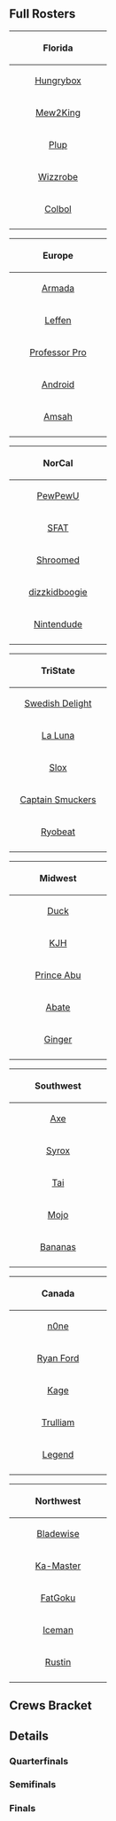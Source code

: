 {{DISPLAYTITLE:The Big House 7: ''Melee'' Regional Crews}}{{SetGame|melee}}
{{TBH7 Melee Tabs|This=7}}<br/>

==Full Rosters==
{{box|start|padding=1em}}
{| class="wikitable"
! colspan="8" align="center"|{{flag/us}} Florida
|-
|style="width:160px;"|{{flag/us}} {{head/puff}} [[Hungrybox]]
|-
|{{flag/us}} {{head/marth}} {{head/sheik}} {{head/fox}} [[Mew2King]]
|-
|{{flag/us}} {{head/sheik}} {{head/fox}} [[Plup]]
|-
|{{flag/us}} {{head/cf}} [[Wizzrobe]]
|-
|{{flag/us}} {{head/fox}} [[Colbol]]
|-
|}
{{box|break|padding=1em}}
{| class="wikitable"
! colspan="8" align="center"|{{flag/eu}} Europe
|-
|style="width:160px;"|{{flag/se}} {{head/peach}} {{head/fox}} [[Armada]]
|-
|{{flag/se}} {{head/fox}} [[Leffen]]
|-
|{{flag/gb}} {{head/fox}} [[Professor Pro]]
|-
|{{flag/se}} {{head/sheik}} [[Android]]
|-
|{{flag/nl}} {{head/sheik}} [[Amsah]]
|-
|}
{{box|break|padding=1em}}
{| class="wikitable"
! colspan="8" align="center"|{{flag/us}} NorCal
|-
|style="width:160px;"|{{flag/us}} {{head/marth}} [[PewPewU]]
|-
|{{flag/us}} {{head/fox}} [[SFAT]]
|-
|{{flag/us}} {{head/sheik}} {{head/marth}} [[Shroomed]]
|-
|{{flag/us}} {{head/ic}} [[dizzkidboogie]]
|-
|{{flag/us}} {{head/ic}} [[Nintendude]]
|-
|}
{{box|break|padding=1em}}
{| class="wikitable"
! colspan="8" align="center"|{{flag/us}} TriState
|-
|style="width:160px;"|{{flag/us}} {{head/sheik}} [[Swedish Delight]]
|-
|{{flag/us}} {{head/marth}} [[La Luna]]
|-
|{{flag/us}} {{head/fox}} [[Slox]]
|-
|{{flag/us}} {{head/cf}} [[Captain Smuckers]]
|-
|{{flag/us}} {{head/peach}} [[Ryobeat]]
|-
|}
{{box|break|padding=1em}}
{| class="wikitable"
! colspan="8" align="center"|{{flag/us}} Midwest
|-
|style="width:160px;"|{{flag/us}} {{head/samus}} [[Duck]]
|-
|{{flag/us}} {{head/fox}} [[KJH]]
|-
|{{flag/us}} {{head/puff}} [[Prince Abu]]
|-
|{{flag/us}} {{head/luigi}} [[Abate]]
|-
|{{flag/us}} {{head/falco}} [[Ginger]]
|-
|}
{{box|break|padding=1em}}
{| class="wikitable"
! colspan="8" align="center"|{{flag/us}} Southwest
|-
|style="width:160px;"|{{flag/us}} {{head/pikachu}} [[Axe]]
|-
|{{flag/us}} {{head/fox}} [[Syrox]]
|-
|{{flag/us}} {{head/marth}} [[Tai]]
|-
|{{flag/us}} {{head/fox}} [[Mojo]]
|-
|{{flag/us}} {{head/ic}} [[Bananas]]
|-
|}
{{box|break|padding=1em}}
{| class="wikitable"
! colspan="8" align="center"|{{flag/ca}} Canada
|-
|style="width:160px;"|{{flag/ni}} {{head/cf}} [[n0ne]]
|-
|{{flag/ca}} {{head/fox}}[[Ryan Ford]]
|-
|{{flag/ca}} {{head/ganon}} [[Kage]]
|-
|{{flag/ca}} {{head/falco}} [[Trulliam]]
|-
|{{flag/ca}} {{head/puff}} [[Legend]]
|-
|}
{{box|break|padding=1em}}
{| class="wikitable"
! colspan="8" align="center"|{{flag/us}} Northwest
|-
|style="width:160px;"|{{flag/us}} {{head/peach}} [[Bladewise]]
|-
|{{flag/us}} {{head/luigi}} [[Ka-Master]]
|-
|{{flag/us}} {{head/fox}} [[FatGoku]]
|-
|{{flag/us}} {{head/marth}} [[Iceman]]
|-
|{{flag/us}} {{head/peach}} [[Rustin]]
|-
|}
{{box|end}}
==Crews Bracket==
{{8SEBracket
<!-- QUARTERFINALS -->
|r1m1p1=Florida |r1m1p1flag=us |r1m1p1score=20
|r1m1p2=Northwest |r1m1p2flag=us |r1m1p2score=9
|r1m1win=1

|r1m2p1=TriState |r1m2p1flag=us |r1m2p1score=17
|r1m2p2=Midwest |r1m2p2flag=us |r1m2p2score=20
|r1m2win=2

|r1m3p1=Europe |r1m3p1flag=eu |r1m3p1score=20
|r1m3p2=Canada |r1m3p2flag=ca |r1m3p2score=14
|r1m3win=1

|r1m4p1=NorCal |r1m4p1flag=us |r1m4p1score=20
|r1m4p2=Southwest |r1m4p2flag=us |r1m4p2score=17
|r1m4win=1

<!-- SEMIFINALS -->
|r2m1p1=Florida |r2m1p1flag=us |r2m1p1score=20
|r2m1p2=Midwest |r2m1p2flag=us |r2m1p2score=16
|r2m1win=1

|r2m2p1=Europe |r2m2p1flag=eu |r2m2p1score=20
|r2m2p2=NorCal |r2m2p2flag=us |r2m2p2score=16
|r2m2win=1

<!-- FINALS -->
|r3m1p1=Florida |r3m1p1flag=us |r3m1p1score=20
|r3m1p2=Europe |r3m1p2flag=eu |r3m1p2score=19
|r3m1win=1
}}
</onlyinclude>
==Details==
===Quarterfinals===
{{TeamMatch/start
|team1literal='''Florida''' {{flag/us}} 
|team2literal={{flag/us}} '''Northwest'''
|date=October 6, 2017
|width=210
|startingstocks=4

|team1matches=5
|team2matches=2
|team1stocks=11
|team2stocks=0
|teamwin=1
}}
{{TeamMatch/row |p1=Wizzrobe |p1char=cf |p1s1=4 |p1s2=3 |p2=Iceman |p2char=marth |p2s1=4 |p2s2=0 |win=1 |stage=Battlfield}}
{{TeamMatch/row |p1=Wizzrobe |p1char=cf |p1s1=3 |p1s2=1 |p2=Bladewise |p2char=peach |p2s1=4 |p2s2=0 |win=1 |stage=Final Destination}}
{{TeamMatch/row |p1=Wizzrobe |p1char=cf |p1s1=1 |p1s2=0 |p2=Ka-Master |p2char=luigi |p2s1=4 |p2s2=3 |win=2 |stage=Fountain of Dreams}}
{{TeamMatch/row |p1=Colbol |p1char=fox |p1s1=4 |p1s2=3 |p2=Ka-Master |p2char=luigi |p2s1=3 |p2s2=0 |win=1 |stage=Pokémon Stadium}}
{{TeamMatch/row |p1=Colbol |p1char=fox |p1s1=3 |p1s2=0 |p2=Rustin |p2char=peach |p2s1=4 |p2s2=1 |win=2 |stage=Dream Land}}
{{TeamMatch/row |p1=Mew2King |p1char=sheik |p1s1=4 |p1s2=4 |p2=Rustin |p2char=peach |p2s1=1 |p2s2=0 |win=1 |stage=Yoshi's Story}}
{{TeamMatch/row |p1=Mew2King |p1char=sheik |p1s1=4 |p1s2=3 |p2=FatGoku |p2char=fox |p2s1=4 |p2s2=0 |win=1 |stage=Final Destination}}
{{TeamMatch/end |preview=|lrthread=|reddit=|interview=|review=|vod=https://www.youtube.com/watch?v=5ok7Ji37pOw}}

{{TeamMatch/start
|team1literal='''TriState''' {{flag/us}} 
|team2literal={{flag/us}} '''Midwest'''
|date=October 6, 2017
|width=210
|startingstocks=4

|team1matches=4
|team2matches=5
|team1stocks=0
|team2stocks=3
|teamwin=2
}}
{{TeamMatch/row |p1=Swedish Delight |p1char=sheik |p1s1=4 |p1s2=0 |p2=Duck |p2char=samus |p2s1=4 |p2s2=2 |win=2 |stage=Dream Land}}
{{TeamMatch/row |p1=La Luna |p1char=marth |p1s1=4 |p1s2=1 |p2=Duck |p2char=samus |p2s1=2 |p2s2=0 |win=1 |stage=Final Destination}}
{{TeamMatch/row |p1=La Luna |p1char=marth |p1s1=1 |p1s2=0 |p2=Ginger |p2char=falco |p2s1=4 |p2s2=3 |win=2 |stage=Dream Land}}
{{TeamMatch/row |p1=Ryobeat |p1char=peach |p1s1=4 |p1s2=1 |p2=Ginger |p2char=falco |p2s1=3 |p2s2=0 |win=1 |stage=Fountain of Dreams}}
{{TeamMatch/row |p1=Ryobeat |p1char=peach |p1s1=1 |p1s2=0 |p2=KJH |p2char=fox |p2s1=4 |p2s2=4 |win=2 |stage=Pokémon Stadium}}
{{TeamMatch/row |p1=Captain Smuckers |p1char=cf |p1s1=4 |p1s2=0 |p2=KJH |p2char=fox |p2s1=4 |p2s2=1 |win=2 |stage=Battlefield}}
{{TeamMatch/row |p1=Slox |p1char=fox |p1s1=4 |p1s2=3 |p2=KJH |p2char=fox |p2s1=1 |p2s2=0 |win=1 |stage=Battlefield}}
{{TeamMatch/row |p1=Slox |p1char=fox |p1s1=3 |p1s2=1 |p2=Prince Abu |p2char=puff |p2s1=4 |p2s2=0 |win=1 |stage=Dream Land}}
{{TeamMatch/row |p1=Slox |p1char=fox |p1s1=1 |p1s2=0 |p2=Abate |p2char=luigi |p2s1=4 |p2s2=3 |win=2 |stage=Final Destination}}
{{TeamMatch/end |preview=|lrthread=|reddit=|interview=|review=|vod=https://www.youtube.com/watch?v=pLH8G9v5oko}}

{{TeamMatch/start
|team1literal='''Europe''' {{flag/eu}} 
|team2literal={{flag/ca}} '''Canada'''
|date=October 6, 2017
|width=210
|startingstocks=4

|team1matches=5
|team2matches=3
|team1stocks=6
|team2stocks=0
|teamwin=1
}}
{{TeamMatch/row |p1=Professor Pro |p1char=fox |p1s1=4 |p1s2=1 |p2=Kage |p2char=ganon |p2s1=4 |p2s2=0 |win=1 |stage=Battlefield}}
{{TeamMatch/row |p1=Professor Pro |p1char=fox |p1s1=1 |p1s2=0 |p2=Trulliam |p2char=falco |p2s1=4 |p2s2=4 |win=2 |stage=Battlefield}}
{{TeamMatch/row |p1=Armada |p1char=peach |p1s1=4 |p1s2=2 |p2=Trulliam |p2char=falco |p2s1=4 |p2s2=0 |win=1 |stage=Final Destination}}
{{TeamMatch/row |p1=Armada |p1char=peach |p1s1=2 |p1s2=0 |p2=Legend |p2char=puff |p2s1=4 |p2s2=1 |win=2 |stage=Battlefield}}
{{TeamMatch/row |p1=Android |p1char=sheik |p1s1=4 |p1s2=3 |p2=Legend |p2char=puff |p2s1=1 |p2s2=0 |win=1 |stage=Yoshi's Story}}
{{TeamMatch/row |p1=Android |p1char=sheik |p1s1=3 |p1s2=0 |p2=n0ne |p2char=cf |p2s1=4 |p2s2=1 |win=2 |stage=Battlefield}}
{{TeamMatch/row |p1=Leffen |p1char=fox |p1s1=4 |p1s2=4 |p2=n0ne |p2char=cf |p2s1=1 |p2s2=0 |win=1 |stage=Final Destination}}
{{TeamMatch/row |p1=Leffen |p1char=fox |p1s1=4 |p1s2=2 |p2=Ryan Ford |p2char=fox |p2s1=4 |p2s2=0 |win=1 |stage=Fountain of Dreams}}
{{TeamMatch/end |preview=|lrthread=|reddit=|interview=|review=|vod=https://www.youtube.com/watch?v=C6fYZvBZ34o}}

{{TeamMatch/start
|team1literal='''NorCal''' {{flag/us}} 
|team2literal={{flag/us}} '''Southwest'''
|date=October 6, 2017
|width=210
|startingstocks=4

|team1matches=5
|team2matches=4
|team1stocks=3
|team2stocks=0
|teamwin=1
}}
{{TeamMatch/row |p1=Shroomed |p1char=sheik |p1s1=4 |p1s2=1 |p2=Mojo |p2char=fox |p2s1=4 |p2s2=0 |win=1 |stage=Dream Land}}
{{TeamMatch/row |p1=Shroomed |p1char=sheik |p1s1=1 |p1s2=0 |p2=Bananas |p2char=ic |p2s1=4 |p2s2=4 |win=2 |stage=Final Destination}}
{{TeamMatch/row |p1=PewPewU |p1char=marth |p1s1=4 |p1s2=1 |p2=Bananas |p2char=ic |p2s1=4 |p2s2=0 |win=1 |stage=Battlefield}}
{{TeamMatch/row |p1=PewPewU |p1char=marth |p1s1=1 |p1s2=0 |p2=Tai |p2char=marth |p2s1=4 |p2s2=4 |win=2 |stage=Fountain of Dreams}}
{{TeamMatch/row |p1=dizzkidboogie |p1char=ic |p1s1=4 |p1s2=1 |p2=Tai |p2char=marth |p2s1=4 |p2s2=0 |win=1 |stage=Final Destination}}
{{TeamMatch/row |p1=dizzkidboogie |p1char=ic |p1s1=1 |p1s2=0 |p2=Syrox |p2char=fox |p2s1=4 |p2s2=4 |win=2 |stage=Yoshi's Story}}
{{TeamMatch/row |p1=SFAT |p1char=fox |p1s1=4 |p1s2=1 |p2=Syrox |p2char=fox |p2s1=4 |p2s2=0 |win=1 |stage=Final Destination}}
{{TeamMatch/row |p1=SFAT |p1char=fox |p1s1=1 |p1s2=0 |p2=Axe |p2char=pikachu |p2s1=4 |p2s2=2 |win=2 |stage=Fountain of Dreams}}
{{TeamMatch/row |p1=Nintendude |p1char=ic |p1s1=4 |p1s2=3 |p2=Axe |p2char=pikachu |p2s1=2 |p2s2=0 |win=1 |stage=Final Destination}}
{{TeamMatch/end |preview=|lrthread=|reddit=|interview=|review=|vod=https://www.youtube.com/watch?v=GzhAuOAAzkQ}}

===Semifinals===
{{TeamMatch/start
|team1literal='''Florida''' {{flag/us}} 
|team2literal={{flag/us}} '''Midwest'''
|date=October 6, 2017
|width=210
|startingstocks=4

|team1matches=5
|team2matches=4
|team1stocks=4
|team2stocks=0
|teamwin=1
}}
{{TeamMatch/row |p1=Plup |p1char=sheik |p1s1=4 |p1s2=2 |p2=Abate |p2char=luigi |p2s1=4 |p2s2=0 |win=1 |stage=Battlefield}}
{{TeamMatch/row |p1=Plup |p1char=sheik |p1s1=2 |p1s2=0 |p2=KJH |p2char=fox |p2s1=4 |p2s2=3 |win=2 |stage=Pokémon Stadium}}
{{TeamMatch/row |p1=Mew2King |p1char=marth |p1s1=4 |p1s2=2 |p2=KJH |p2char=fox |p2s1=3 |p2s2=0 |win=1 |stage=Final Destination}}
{{TeamMatch/row |p1=Mew2King |p1char=marth |p1s1=2 |p1s2=0 |p2=Prince Abu |p2char=puff |p2s1=4 |p2s2=3 |win=2 |stage=Dream Land}}
{{TeamMatch/row |p1=Colbol |p1char=fox |p1s1=4 |p1s2=2 |p2=Prince Abu |p2char=puff |p2s1=3 |p2s2=0 |win=1 |stage=Pokémon Stadium}}
{{TeamMatch/row |p1=Colbol |p1char=fox |p1s1=2 |p1s2=0 |p2=Ginger |p2char=falco |p2s1=4 |p2s2=2 |win=2 |stage=Battlefield}}
{{TeamMatch/row |p1=Hungrybox |p1char=puff |p1s1=4 |p1s2=4 |p2=Ginger |p2char=falco |p2s1=2 |p2s2=0 |win=1 |stage=Dream Land}}
{{TeamMatch/row |p1=Hungrybox |p1char=puff |p1s1=4 |p1s2=0 |p2=Duck |p2char=samus |p2s1=4 |p2s2=1 |win=2 |stage=Fountain of Dreams}}
{{TeamMatch/row |p1=Wizzrobe |p1char=cf |p1s1=4 |p1s2=4 |p2=Duck |p2char=samus |p2s1=1|p2s2=0 |win=1 |stage=Pokémon Stadium}}
{{TeamMatch/end |preview=|lrthread=|reddit=|interview=|review=|vod=https://www.youtube.com/watch?v=a4fkC5OAMgw}}


{{TeamMatch/start
|team1literal='''Europe''' {{flag/eu}} 
|team2literal={{flag/us}} '''NorCal'''
|date=October 6, 2017
|width=210
|startingstocks=4

|team1matches=5
|team2matches=4
|team1stocks=4
|team2stocks=0
|teamwin=1
}}
{{TeamMatch/row |p1=Professor Pro |p1char=fox |p1s1=4 |p1s2=1 |p2=PewPewU |p2char=marth |p2s1=4 |p2s2=0 |win=1 |stage=Battlefield}}
{{TeamMatch/row |p1=Professor Pro |p1char=fox |p1s1=1 |p1s2=0 |p2=dizzkidboogie |p2char=ic |p2s1=4 |p2s2=4 |win=2 |stage=Final Destination}}
{{TeamMatch/row |p1=Armada |p1char=peach |p1s1=4 |p1s2=3 |p2=dizzkidboogie |p2char=ic |p2s1=4 |p2s2=0|win=1 |stage=Dream Land}}
{{TeamMatch/row |p1=Armada |p1char=peach |p1s1=3 |p1s2=2 |p2=Shroomed |p2char=sheik |p2s1=4 |p2s2=0 |win=1 |stage=Battlefield}}
{{TeamMatch/row |p1=Armada |p1char=peach |p1s1=2 |p1s2=0 |p2=SFAT |p2char=fox |p2s1=4 |p2s2=3 |win=2 |stage=Pokémon Stadium}}
{{TeamMatch/row |p1=Amsah |p1char=sheik |p1s1=4 |p1s2=1 |p2=SFAT |p2char=fox |p2s1=3 |p2s2=0 |win=1 |stage=Battlefield}}
{{TeamMatch/row |p1=Amsah |p1char=sheik |p1s1=1 |p1s2=0 |p2=Nintendude |p2char=ic |p2s1=4 |p2s2=4 |win=2 |stage=Final Destination}}
{{TeamMatch/row |p1=Android |p1char=sheik |p1s1=4 |p1s2=0 |p2=Nintendude |p2char=ic |p2s1=4 |p2s2=1 |win=2 |stage=Battlefield}}
{{TeamMatch/row |p1= Leffen|p1char=fox |p1s1=4 |p1s2=4 |p2=Nintendude |p2char=ic |p2s1=1 |p2s2=0 |win=1 |stage=Dream Land}}
{{TeamMatch/end |preview=|lrthread=|reddit=|interview=|review=|vod=https://www.youtube.com/watch?v=ks2JR4yU3oc}}

===Finals===
{{TeamMatch/start
|team1literal='''Florida''' {{flag/us}} 
|team2literal={{flag/eu}} '''Europe'''
|date=October 6, 2017
|width=210
|startingstocks=4

|team1matches=5
|team2matches=4
|team1stocks=1
|team2stocks=0
|teamwin=1
}}
{{TeamMatch/row |p1=Plup |p1char=sheik |p1s1=4 |p1s2=1 |p2=Professor Pro |p2char=fox |p2s1=4 |p2s2=0 |win=1 |stage=Dream Land}}
{{TeamMatch/row |p1=Plup |p1char=sheik |p1s1=1 |p1s2=0 |p2=Armada |p2char=fox |p2s1=4 |p2s2=4 |win=2 |stage=Pokémon Stadium}}
{{TeamMatch/row |p1=Mew2King |p1char=marth |p1s1=4 |p1s2=2 |p2=Armada |p2char=fox |p2s1=4 |p2s2=0 |win=1 |stage=Final Destination}}
{{TeamMatch/row |p1=Mew2King |p1char=marth |p1s1=2 |p1s2=0 |p2=Android |p2char=sheik |p2s1=4 |p2s2=2 |win=2 |stage=Dream Land}}
{{TeamMatch/row |p1=Colbol |p1char=fox |p1s1=4 |p1s2=3 |p2=Android |p2char=sheik |p2s1=2 |p2s2=0 |win=1 |stage=Final Destination}}
{{TeamMatch/row |p1=Colbol |p1char=fox |p1s1=3 |p1s2=0 |p2=Amsah |p2char=sheik |p2s1=4 |p2s2=3 |win=2 |stage=Battlefield}}
{{TeamMatch/row |p1=Hungrybox |p1char=puff |p1s1=4 |p1s2=2 |p2=Amsah |p2char=sheik |p2s1=3 |p2s2=0 |win=1 |stage=Dream Land}}
{{TeamMatch/row |p1=Hungrybox |p1char=puff |p1s1=2 |p1s2=0 |p2=Leffen |p2char=fox |p2s1=4 |p2s2=3 |win=2 |stage=Pokémon Stadium}}
{{TeamMatch/row |p1=Wizzrobe |p1char=cf |p1s1=4 |p1s2=1 |p2=Leffen |p2char=fox |p2s1=3 |p2s2=0 |win=1 |stage=Battlefield}}
{{TeamMatch/end |preview=|lrthread=|reddit=|interview=|review=|vod=https://www.youtube.com/watch?v=urk_7HoBmgQ}}

